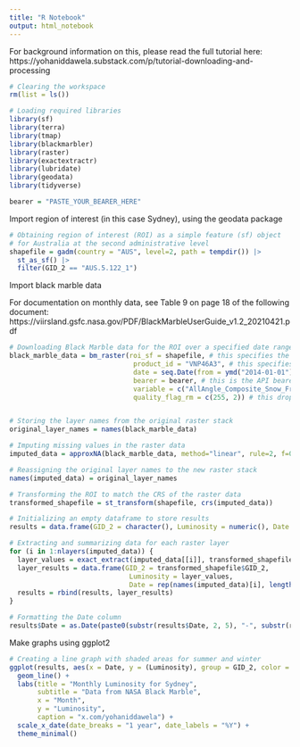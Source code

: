 ```yaml
---
title: "R Notebook"
output: html_notebook
---
```


For background information on this, please read the full tutorial here: https://yohaniddawela.substack.com/p/tutorial-downloading-and-processing

```r
# Clearing the workspace
rm(list = ls())

# Loading required libraries
library(sf)
library(terra)
library(tmap)
library(blackmarbler)
library(raster)
library(exactextractr)
library(lubridate)
library(geodata)
library(tidyverse)

bearer = "PASTE_YOUR_BEARER_HERE"

```

Import region of interest (in this case Sydney), using the geodata package

```r
# Obtaining region of interest (ROI) as a simple feature (sf) object
# for Australia at the second administrative level
shapefile = gadm(country = "AUS", level=2, path = tempdir()) |> 
  st_as_sf() |>
  filter(GID_2 == "AUS.5.122_1")

```


Import black marble data

For documentation on monthly data, see Table 9 on page 18 of the following document: https://viirsland.gsfc.nasa.gov/PDF/BlackMarbleUserGuide_v1.2_20210421.pdf

```r
# Downloading Black Marble data for the ROI over a specified date range
black_marble_data = bm_raster(roi_sf = shapefile, # this specifies the region of interest
                               product_id = "VNP46A3", # this specifies the monthly luminosity data
                               date = seq.Date(from = ymd("2014-01-01"), to = ymd("2022-12-01"), by = "month"), # this specifies the date range
                               bearer = bearer, # this is the API bearer for NASA LAADS DAAC from Step 3
                               variable = c("AllAngle_Composite_Snow_Free"), # this selects the layer we're interested in i.e. satellite angle and snow-free observations
                               quality_flag_rm = c(255, 2)) # this drops bad quality observations and coverts them to NA values)


# Storing the layer names from the original raster stack
original_layer_names = names(black_marble_data)

# Imputing missing values in the raster data
imputed_data = approxNA(black_marble_data, method="linear", rule=2, f=0) #addressing the NA values by linear interpolation

# Reassigning the original layer names to the new raster stack
names(imputed_data) = original_layer_names

# Transforming the ROI to match the CRS of the raster data
transformed_shapefile = st_transform(shapefile, crs(imputed_data))

# Initializing an empty dataframe to store results
results = data.frame(GID_2 = character(), Luminosity = numeric(), Date = character())

# Extracting and summarizing data for each raster layer
for (i in 1:nlayers(imputed_data)) {
  layer_values = exact_extract(imputed_data[[i]], transformed_shapefile, 'sum')
  layer_results = data.frame(GID_2 = transformed_shapefile$GID_2, 
                              Luminosity = layer_values, 
                              Date = rep(names(imputed_data)[i], length(layer_values)))
  results = rbind(results, layer_results)
}

# Formatting the Date column
results$Date = as.Date(paste0(substr(results$Date, 2, 5), "-", substr(results$Date, 7, 8), "-01"))

```


Make graphs using ggplot2

```r
# Creating a line graph with shaded areas for summer and winter
ggplot(results, aes(x = Date, y = (Luminosity), group = GID_2, color = GID_2)) +
  geom_line() +
  labs(title = "Monthly Luminosity for Sydney", 
       subtitle = "Data from NASA Black Marble", 
       x = "Month", 
       y = "Luminosity",
       caption = "x.com/yohaniddawela") +
  scale_x_date(date_breaks = "1 year", date_labels = "%Y") +
  theme_minimal()

```